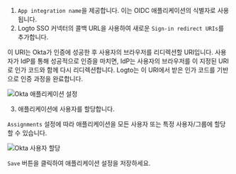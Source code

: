
1. `App integration name`을 제공합니다. 이는 OIDC 애플리케이션의 식별자로 사용됩니다.
2. Logto SSO 커넥터의 콜백 URL을 사용하여 새로운 `Sign-in redirect URIs`를 추가합니다.

이 URI는 Okta가 인증에 성공한 후 사용자의 브라우저를 리디렉션할 URI입니다. 사용자가 IdP를 통해 성공적으로 인증을 마치면, IdP는 사용자의 브라우저를 이 지정된 URI로 인가 코드와 함께 다시 리디렉션합니다. Logto는 이 URI에서 받은 인가 코드를 기반으로 인증 과정을 완료합니다.

<img src={oktaApplicationSettingsImage} alt="Okta 애플리케이션 설정" />

3. 애플리케이션에 사용자를 할당합니다.

`Assignments` 설정에 따라 애플리케이션을 모든 사용자 또는 특정 사용자/그룹에 할당할 수 있습니다.

<img src={oktaAssignUsersImage} alt="Okta 사용자 할당" />

`Save` 버튼을 클릭하여 애플리케이션 설정을 저장하세요.
